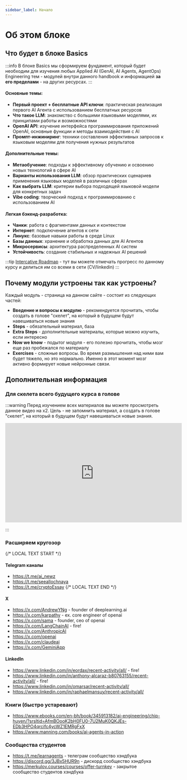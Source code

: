 ```yaml
---
sidebar_label: Начало
---
```


# Об этом блоке

## Что будет в блоке Basics

:::info
В блоке Basics мы сформируем фундамент, который будет необходим для изучения любых Applied AI  (GenAI, AI Agents, AgentOps) Engineering тем - модулей внутри данного handbook и информацией **за его пределами** - на других ресурсах.
:::

#### Основные темы:

- **Первый проект + бесплатные API ключи**: практическая реализация первого AI Агента с использованием бесплатных ресурсов
- **Что такое LLM**: знакомство с большими языковыми моделями, их принципами работы и возможностями
- **OpenAI API**: изучение интерфейса программирования приложений OpenAI, основные функции и методы взаимодействия с AI
- **Промпт-инжиниринг**: техники составления эффективных запросов к языковым моделям для получения нужных результатов

#### Дополнительные темы:
- **Метаобучение**: подходы к эффективному обучению и освоению новых технологий в сфере AI
- **Варианты использования LLM**: обзор практических сценариев применения языковых моделей в различных сферах
- **Как выбрать LLM**: критерии выбора подходящей языковой модели для конкретных задач
- **Vibe coding**: творческий подход к программированию с использованием AI

#### Легкая бэкенд-разработка:
- **Чанки**: работа с фрагментами данных и контекстом
- **Интернет**: подключение агентов к сети
- **Линукс**: базовые навыки работы в среде Linux
- **Базы данных**: хранение и обработка данных для AI Агентов
- **Микросервисы**: архитектура распределенных AI систем
- **Устойчивость**: создание стабильных и надежных AI решений

:::tip
[Intercative Roadmap](https://roadmap.sh/r/ai-agents-2025-roadmap) - тут вы можете отмечать прогресс по данному курсу и делиться им со всеми в сети (CV/linkedin)
:::

## Почему модули устроены так как устроены?

Каждый модуль - страница на данном сайте - состоит из следующих частей:

- **Введение и вопросы к модулю** - рекомендуется прочитать, чтобы создать в голове "скелет", на который в будущем будут навешиваться новые знания
- **Steps** - обязательный материал, база
- **Extra Steps** - дополнительные материалы, которые можно изучить, если интересно
- **Now we know** - подытог модуля - его полезно прочитать, чтобы мозг еще раз пробежался по материалу
- **Exercises** - сложные вопросы. Во время размышления над ними вам будет тяжело, но это нормально. Именно в этот момент мозг активно формирует новые нейронные связи.

## Дополнительная информация

### Для скелета всего будущего курса в голове

:::warning
Перед изучением всех материалов вы можете просмотреть данное видео на х2. Цель - не запомнить материал, а создать в голове "скелет", на который в будущем будут навешиваться новые знания.

<iframe width="560" height="315" src="https://www.youtube.com/embed/qU3fmidNbJE?si=voyQvRGkOguGsvnJ" title="YouTube video player" frameborder="0" allow="accelerometer; autoplay; clipboard-write; encrypted-media; gyroscope; picture-in-picture; web-share" referrerpolicy="strict-origin-when-cross-origin" allowfullscreen></iframe>

:::

### Расширяем кругозор

{/* LOCAL TEXT START */}
#### Telegram каналы

- https://t.me/ai_newz
- https://t.me/seeallochnaya
- https://t.me/cryptoEssay
{/* LOCAL TEXT END */}

#### X

- https://x.com/AndrewYNg - founder of deeplearning.ai
- https://x.com/karpathy - ex. core engineer of openai
- https://x.com/sama - founder, ceo of openai
- https://x.com/LangChainAI - fire!
- https://x.com/AnthropicAI
- https://x.com/openai
- https://x.com/claudeai
- https://x.com/GeminiApp

#### LinkedIn

- https://www.linkedin.com/in/eordax/recent-activity/all/ - fire!
- https://www.linkedin.com/in/anthony-alcaraz-b80763155/recent-activity/all/ - fire!
- https://www.linkedin.com/in/omarsar/recent-activity/all/
- https://www.linkedin.com/in/raphaelmansuy/recent-activity/all/

### Книги (быстро устаревают)

- https://www.ebooks.com/en-bh/book/345913182/ai-engineering/chip-huyen/?srsltid=AfmBOooK2bH0FU0-7U2MuK0QKJEs-EDb3HPO4qrcifc4ycWZ1EMRgFxX
- https://www.manning.com/books/ai-agents-in-action

### Cообщества студентов

- https://t.me/learnagents - телеграм сообщество хэндбука
- https://discord.gg/3JBx5HUR9n - дискорд сообщество хэндбука
- https://merkulov.courses/courses/offer-turnkey - закрытое сообщество студентов хэндбука





